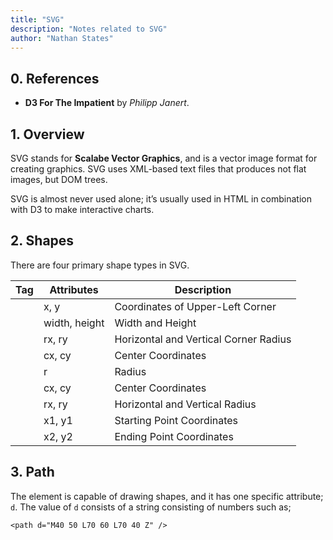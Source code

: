 ```yaml
---
title: "SVG"
description: "Notes related to SVG"
author: "Nathan States"
---
```


## 0. References 

-   **D3 For The Impatient** by *Philipp Janert*.

## 1. Overview

SVG stands for **Scalabe Vector Graphics**, and is a vector image format for creating graphics. SVG uses XML-based text files that produces not flat images, but DOM trees.

SVG is almost never used alone; it's usually used in HTML in combination with D3 to make interactive charts.

## 2. Shapes

There are four primary shape types in SVG.

| Tag       | Attributes    | Description                           |
|-----------|---------------|---------------------------------------|
| <rect>    | x, y          | Coordinates of Upper-Left Corner      |
|           | width, height | Width and Height                      |
|           | rx, ry        | Horizontal and Vertical Corner Radius |
| <circle>  | cx, cy        | Center Coordinates                    |
|           | r             | Radius                                |
| <ellipse> | cx, cy        | Center Coordinates                    |
|           | rx, ry        | Horizontal and Vertical Radius        |
| <line>    | x1, y1        | Starting Point Coordinates            |
|           | x2, y2        | Ending Point Coordinates              |

## 3. Path

The <path> element is capable of drawing shapes, and it has one specific attribute; `d`. The value of `d` consists of a string consisting of numbers such as; 

```ojs
<path d="M40 50 L70 60 L70 40 Z" />
```


